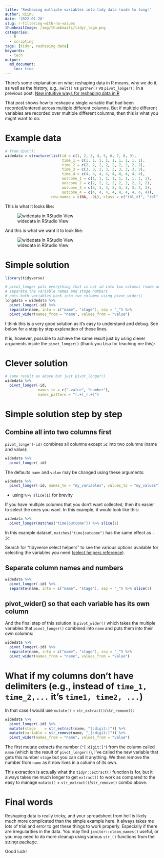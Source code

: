 ```yaml
---
title: 'Reshaping multiple variables into tidy data (wide to long)'
author: Riinu
date: '2022-01-28'
slug: r-filtering-with-na-values
thumbnailImage: /img/thumbnails/tidyr_logo.png
categories:
  - R
  - scripting
tags: [tidyr, reshaping data]
keywords:
  - tech
output:
  md_document:
    toc: true
---
```


There's some explanation on what reshaping data in R means, why we do it, as well as the history, e.g., `melt()` vs `gather()` vs `pivot_longer()`  in a previous post: [New intuitive ways for reshaping data in R](https://www.riinu.me/2019/04/new-intuitive-ways-to-reshape-data-in-r/)

That post shows how to reshape a single variable that had been recorded/entered across multiple different columns. But if multiple different variables are recorded over multiple different columns, then this is what you might want to do:


# Example data

```r
# from dput():
widedata = structure(list(id = c(1, 2, 3, 4, 5, 6, 7, 8, 9),
                          time_1 = c(1, 1, 1, 1, 1, 1, 1, 1, 1),
                          time_2 = c(2, 2, 2, 2, 2, 2, 2, 2, 2), 
                          time_3 = c(3, 3, 3, 3, 3, 3, 3, 3, 3),
                          time_4 = c(4, 4, 4, 4, 4, 4, 4, 4, 4),
                          outcome_1 = c(1, 1, 1, 1, 1, 1, 1, 1, 1),
                          outcome_2 = c(2, 2, 2, 2, 2, 2, 2, 2, 2),
                          outcome_3 = c(3, 3, 3, 3, 3, 3, 3, 3, 3),
                          outcome_4 = c(4, 4, 4, 4, 4, 4, 4, 4, 4)),
                     row.names = c(NA, -9L), class = c("tbl_df", "tbl", "data.frame"))
```

This is what it looks like:

![widedata in RStudio View](/img/widedata.png)

And this is what we want it to look like:

![widedata in RStudio View](/img/longdata.png)


# Simple solution

```r
library(tidyverse)

# pivot_longer puts everything that is not id into two columns (name and value)
# separate the variable names and stage numbers
# puts both variables back into two columns using pivot_wider()
longdata = widedata %>% 
  pivot_longer(-id) %>% 
  separate(name, into = c("name", "stage"), sep = "_") %>% 
  pivot_wider(names_from = "name", values_from = "value")

```

I think this is a very good solution as it's easy to understand and debug. See below for a step by step explanation of these lines.

It is, however, possible to achieve the same result just by using clever arguments inside the `pivot_longer()` (thank you Lisa for teaching me this):

# Clever solution

```r
# same result as above but just pivot_longer()
widedata %>% 
  pivot_longer(-id,
               names_to = c(".value", "number"),
               names_pattern = "(.+)_(.+)")

```

# Simple solution step by step

## Combine all into two columns first

`pivot_longer(-id)` combines all columns except `id` into two columns (name and value):

```r
widedata %>% 
  pivot_longer(-id)
```

The defaults `name` and `value` may be changed using these arguments:
```r
widedata %>% 
  pivot_longer(-id, names_to = "my_variables", values_to = "my_values") %>% slice(1)
```

* using `%>% slice(1)` for brevity

If you have multiple columns that you don't want collected, then it's easier to select the ones you want. In this example, it would look like this:

```r
widedata %>% 
  pivot_longer(matches("time|outcome")) %>% slice(1)
```

In this example dataset, `matches("time|outcome")` has the same effect as `-id`.

Search for "tidyverse select helpers" to see the various options available for selecting the variables you need ([select helpers reference](https://dplyr.tidyverse.org/reference/select.html)).

## Separate column names and numbers

```r
widedata %>% 
  pivot_longer(-id) %>% 
  separate(name, into = c("name", "stage"), sep = "_") %>% slice(1)
```

## pivot_wider() so that each variable has its own column

And the final step of this solution is `pivot_wider()` which takes the multiple variables that `pivot_longer()` combined into `name` and puts them into their own columns:


```r
widedata %>% 
  pivot_longer(-id) %>% 
  separate(name, into = c("name", "stage"), sep = "_") %>% 
  pivot_wider(names_from = "name", values_from = "value")
```


# What if my columns don't have delimiters (e.g., instead of `time_1, time_2,...` it's `time1, time2, ...`)

In that case I would use `mutate()` + `str_extract()`/`str_remove()`:


```r
widedata %>% 
  pivot_longer(-id) %>% 
  mutate(stage    = str_extract(name, "[:digit:]")) %>% 
  mutate(variable = str_remove(name, "_[:digit:]")) %>% 
  pivot_wider(names_from = "name", values_from = "value")
```

The first mutate extracts the number (`"[:digit:]"`) from the column called `name` (which is the result of `pivot_longer()`), I've called the new variable that gets this number `stage` but you can call it anything. We then remove the number from `name` as it now lives in a column of its own.

This extraction is actually what the `tidyr::extract()` function is for, but it always takes me much longer to get `extract()` to work as compared to the easy to manage `mutate()` + `str_extract()`/`str_remove()` combo above.


# Final words

Reshaping data is really tricky, and your spreadsheet from hell is likely much more complicated than the simple example here. It always takes me lots of trial and error to get these things to work properly. Especially if there are irregularities in the data. You may find `janitor::clean_names()` useful, or you may need to do more cleanup using various `str_()` functions from the [stringr package](https://stringr.tidyverse.org).

Good luck!
